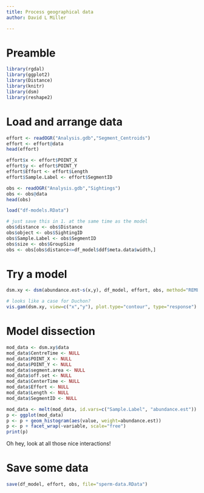 ```yaml
---
title: Process geographical data
author: David L Miller

---
```


# Preamble

```r
library(rgdal)
library(ggplot2)
library(Distance)
library(knitr)
library(dsm)
library(reshape2)
```

# Load and arrange data

```r
effort <- readOGR("Analysis.gdb","Segment_Centroids")
effort <- effort@data
head(effort)
```

```r
effort$x <- effort$POINT_X
effort$y <- effort$POINT_Y
effort$Effort <- effort$Length
effort$Sample.Label <- effort$SegmentID
```

```r
obs <- readOGR("Analysis.gdb","Sightings")
obs <- obs@data
head(obs)
```

```r
load("df-models.RData")
```

```r
# just save this in 1. at the same time as the model
obs$distance <- obs$Distance
obs$object <- obs$SightingID
obs$Sample.Label <- obs$SegmentID
obs$size <- obs$GroupSize
obs <- obs[obs$distance<=df_model$ddf$meta.data$width,]
```


# Try a model


```r
dsm.xy <- dsm(abundance.est~s(x,y), df_model, effort, obs, method="REML")
```

```r
# looks like a case for Duchon?
vis.gam(dsm.xy, view=c("x","y"), plot.type="contour", type="response")
```

# Model dissection

```r
mod_data <- dsm.xy$data
mod_data$CentreTime <- NULL
mod_data$POINT_X <- NULL
mod_data$POINT_Y <- NULL
mod_data$segment.area <- NULL
mod_data$off.set <- NULL
mod_data$CenterTime <- NULL
mod_data$Effort <- NULL
mod_data$Length <- NULL
mod_data$SegmentID <- NULL

mod_data <- melt(mod_data, id.vars=c("Sample.Label", "abundance.est"))
p <- ggplot(mod_data)
p <- p + geom_histogram(aes(value, weight=abundance.est))
p <- p + facet_wrap(~variable, scale="free")
print(p)
```

Oh hey, look at all those nice interactions!





# Save some data

```r
save(df_model, effort, obs, file="sperm-data.RData")
```

